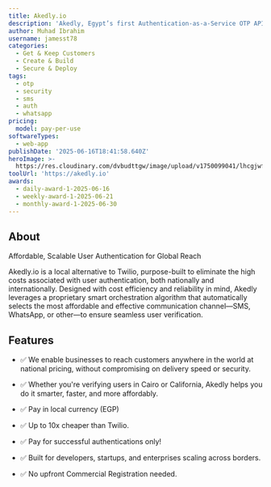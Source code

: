 ```yaml
---
title: Akedly.io
description: 'Akedly, Egypt’s first Authentication-as-a-Service OTP API'
author: Muhad Ibrahim
username: jamesst78
categories:
  - Get & Keep Customers
  - Create & Build
  - Secure & Deploy
tags:
  - otp
  - security
  - sms
  - auth
  - whatsapp
pricing:
  model: pay-per-use
softwareTypes:
  - web-app
publishDate: '2025-06-16T18:41:58.640Z'
heroImage: >-
  https://res.cloudinary.com/dvbudttgw/image/upload/v1750099041/lhcgjwfnvnpzguanjrmp.png
toolUrl: 'https://akedly.io'
awards:
  - daily-award-1-2025-06-16
  - weekly-award-1-2025-06-21
  - monthly-award-1-2025-06-30
---
```

## About
Affordable, Scalable User Authentication for Global Reach

Akedly.io is a local alternative to Twilio, purpose-built to eliminate the high costs associated with user authentication, both nationally and internationally. Designed with cost efficiency and reliability in mind, Akedly leverages a proprietary smart orchestration algorithm that automatically selects the most affordable and effective communication channel—SMS, WhatsApp, or other—to ensure seamless user verification.



## Features
- ✅ We enable businesses to reach customers anywhere in the world at national pricing, without compromising on delivery speed or security.

- ✅ Whether you're verifying users in Cairo or California, Akedly helps you do it smarter, faster, and more affordably.
- ✅ Pay in local currency (EGP)
- ✅ Up to 10x cheaper than Twilio.
- ✅ Pay for successful authentications only!
- ✅ Built for developers, startups, and enterprises scaling across borders.
- ✅ No upfront Commercial Registration needed.
